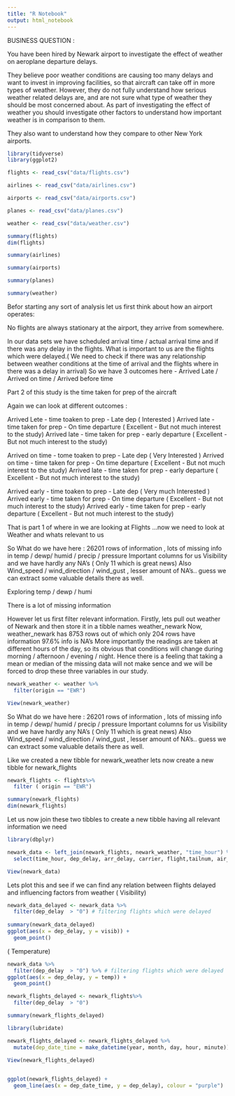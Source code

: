 ```yaml
---
title: "R Notebook"
output: html_notebook
---
```


BUSINESS QUESTION :

You have been hired by Newark airport to investigate the effect of weather on aeroplane departure delays.

They believe poor weather conditions are causing too many delays and want to invest in improving facilities, so that aircraft can take off in more types of weather. However, they do not fully understand how serious weather related delays are, and are not sure what type of weather they should be most concerned about. As part of investigating the effect of weather you should investigate other factors to understand how important weather is in comparison to them.

They also want to understand how they compare to other New York airports.
```r
library(tidyverse)
library(ggplot2)
```

```r
flights <- read_csv("data/flights.csv")

airlines <- read_csv("data/airlines.csv")

airports <- read_csv("data/airports.csv")

planes <- read_csv("data/planes.csv")

weather <- read_csv("data/weather.csv")
```

```r
summary(flights)
dim(flights)

summary(airlines)

summary(airports)

summary(planes)

summary(weather)
```
Befor starting any sort of analysis let us first think about how an airport operates:

No flights are always stationary at the airport, they arrive from somewhere.

In our data sets we have scheduled arrival time / actual arrival time and if there was any delay in the flights.
What is important to us are the flights which were delayed.( We need to check if there was any relationship between weather conditions at the time of arrival and the flights where in there was a delay in arrival)
So we have 3 outcomes here - Arrived Late / Arrived on time / Arrived before time 

Part 2 of this study is the time taken for prep of the aircraft 

Again we can look at different outcomes :

Arrived Lete - time toaken to prep - Late dep ( Interested )
Arrived late - time taken for prep - On time departure ( Excellent - But not much interest to the study)
Arrived late - time taken for prep - early departure ( Excellent - But not much interest to the study)

Arrived on time - tome toaken to prep - Late dep ( Very Interested )
Arrived on time - time taken for prep - On time departure ( Excellent - But not much interest to the study)
Arrived late - time taken for prep - early departure ( Excellent - But not much interest to the study)

Arrived early - time toaken to prep - Late dep ( Very much Interested )
Arrived early - time taken for prep - On time departure ( Excellent - But not much interest to the study)
Arrived early - time taken for prep - early departure ( Excellent - But not much interest to the study)


That is part 1 of where in we are looking at Flights ...now we need to look at Weather and whats relevant to us

So What do we have here : 26201 rows of information , lots of missing info in temp / dewp/ humid / precip / pressure 
Important columns for us Visibility and we have hardly any NA's ( Only 11 which is great news) 
Also Wind_speed / wind_direction / wind_gust , lesser amount of NA's.. guess we can extract some valuable details there as well.

Exploring temp / dewp / humi

There is a lot of missing information

However let us first filter relevant information. 
Firstly, lets pull out weather of Newark and then store it in a tibble names weather_newark
Now, weather_newark has 8753 rows out of which only 204 rows have information 97.6% info is NA's
More importantly the readings are taken at different hours of the day, so its obvious that conditions will change during morning / afternoon / evening / night. Hence there is a feeling that taking a mean or median of the missing data will not make sence and we will be forced to drop these three variables in our study. 

```r
newark_weather <- weather %>%
  filter(origin == "EWR")

View(newark_weather)
```
So What do we have here : 26201 rows of information , lots of missing info in temp / dewp/ humid / precip / pressure 
Important columns for us Visibility and we have hardly any NA's ( Only 11 which is great news) 
Also Wind_speed / wind_direction / wind_gust , lesser amount of NA's.. guess we can extract some valuable details there as well.


Like we created a new tibble for newark_weather lets now create a new tibble for newark_flights
```r
newark_flights <- flights%>%
  filter ( origin == "EWR")

summary(newark_flights)
dim(newark_flights)

```
Let us now join these two tibbles to create a new tibble having all relevant information we need

```r
library(dbplyr)

newark_data <- left_join(newark_flights, newark_weather, "time_hour") %>%
  select(time_hour, dep_delay, arr_delay, carrier, flight,tailnum, air_time, distance,temp, dewp, humid, wind_dir, wind_speed, wind_gust, precip, pressure, visib)

View(newark_data)
```

Lets plot this and see if we can find any relation between flights delayed and influencing factors from weather ( Visibility)

```r
newark_data_delayed <- newark_data %>%
  filter(dep_delay  > "0") # filtering flights which were delayed
  
summary(newark_data_delayed)
ggplot(aes(x = dep_delay, y = visib)) +
  geom_point()

```

( Temperature)
```r
newark_data %>%
  filter(dep_delay  > "0") %>% # filtering flights which were delayed
ggplot(aes(x = dep_delay, y = temp)) +
  geom_point()
```

```r
newark_flights_delayed <- newark_flights%>%
  filter(dep_delay  > "0") 

summary(newark_flights_delayed)
```

```r
library(lubridate)

newark_flights_delayed <- newark_flights_delayed %>%
  mutate(dep_date_time = make_datetime(year, month, day, hour, minute))

View(newark_flights_delayed)
  
```

```r
ggplot(newark_flights_delayed) + 
  geom_line(aes(x = dep_date_time, y = dep_delay), colour = "purple")
```

